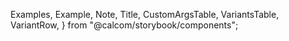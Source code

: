 
  Examples,
  Example,
  Note,
  Title,
  CustomArgsTable,
  VariantsTable,
  VariantRow,
} from "@calcom/storybook/components";


<Meta title="UI/Button Group" component={ButtonGroup} />

<Title title="Button Group" suffix="Brief" subtitle="Version 2.0 — Last Update: 22 Aug 2022" />

## Definition

Button group enables multiple buttons to be combined into a single unit. It offers users access to frequently performed, related actions.

## Structure

<CustomArgsTable of={ButtonGroup} />

<Examples
  title="Breadcrumb style"
  footNote={
    <ul>
      <li>
        Seperated: In general, seperated button group style can be included in container such as card, modal,
        and page.
      </li>
      <li>Combined: Combined button group can be used standalone e.g. mini toggles for calendars</li>
    </ul>
  }>
  <Example title="Default">
    <ButtonGroup>
      <Button StartIcon={(props) => <Icon {...props} name="trash" />} variant="icon" color="secondary" />
      <Button StartIcon={(props) => <Icon {...props} name="navigation" />} variant="icon" color="secondary" />
      <Button StartIcon={(props) => <Icon {...props} name="clipboard" />} variant="icon" color="secondary" />
    </ButtonGroup>
  </Example>
  <Example title="Combined">
    <ButtonGroup combined>
      <Button StartIcon={(props) => <Icon {...props} name="trash" />} variant="icon" color="secondary" />
      <Button StartIcon={(props) => <Icon {...props} name="navigation" />} variant="icon" color="secondary" />
      <Button StartIcon={(props) => <Icon {...props} name="clipboard" />} variant="icon" color="secondary" />
    </ButtonGroup>
  </Example>
</Examples>

<Canvas>
  <Story name="All Variants">
    <VariantsTable titles={["Default", "Secondary", "Minimal"]} columnMinWidth={150}>
      <VariantRow variant="Default">
        <ButtonGroup>
          <Button StartIcon={(props) => <Icon {...props} name="trash" />} variant="icon" />
          <Button StartIcon={(props) => <Icon {...props} name="navigation" />} variant="icon" />
          <Button StartIcon={(props) => <Icon {...props} name="clipboard" />} variant="icon" />
        </ButtonGroup>
        <ButtonGroup>
          <Button StartIcon={(props) => <Icon {...props} name="trash" />} variant="icon" color="secondary" />
          <Button
            StartIcon={(props) => <Icon {...props} name="navigation" />}
            variant="icon"
            color="secondary"
          />
          <Button
            StartIcon={(props) => <Icon {...props} name="clipboard" />}
            variant="icon"
            color="secondary"
          />
        </ButtonGroup>
        <ButtonGroup>
          <Button StartIcon={(props) => <Icon {...props} name="trash" />} variant="icon" color="minimal" />
          <Button
            StartIcon={(props) => <Icon {...props} name="navigation" />}
            variant="icon"
            color="minimal"
          />
          <Button
            StartIcon={(props) => <Icon {...props} name="clipboard" />}
            variant="icon"
            color="minimal"
          />
        </ButtonGroup>
      </VariantRow>
      <VariantRow variant="Combined">
        <ButtonGroup combined>
          <Button StartIcon={(props) => <Icon {...props} name="trash" />} variant="icon" />
          <Button StartIcon={(props) => <Icon {...props} name="navigation" />} variant="icon" />
          <Button StartIcon={(props) => <Icon {...props} name="clipboard" />} variant="icon" />
        </ButtonGroup>
        <ButtonGroup combined>
          <Button StartIcon={(props) => <Icon {...props} name="trash" />} variant="icon" color="secondary" />
          <Button
            StartIcon={(props) => <Icon {...props} name="navigation" />}
            variant="icon"
            color="secondary"
          />
          <Button
            StartIcon={(props) => <Icon {...props} name="clipboard" />}
            variant="icon"
            color="secondary"
          />
        </ButtonGroup>
      </VariantRow>
    </VariantsTable>
  </Story>
</Canvas>

<Canvas>
  <Story
    name="ButtonGroup Playground"
    args={{
      color: "secondary",
      combined: false,
    }}
    argTypes={{
      color: {
        control: {
          type: "select",
          options: ["primary", "secondary", "minimal"],
        },
      },
      combined: {
        control: {
          type: "boolean",
        },
      },
    }}>
    {({ color, combined }) => (
      <VariantsTable titles={[`${color}`]} columnMinWidth={150}>
        <VariantRow variant="">
          <ButtonGroup combined={combined}>
            <Button StartIcon={(props) => <Icon {...props} name="trash" />} variant="icon" color={color} />
            <Button
              StartIcon={(props) => <Icon {...props} name="navigation" />}
              variant="icon"
              color={color}
            />
            <Button
              StartIcon={(props) => <Icon {...props} name="clipboard" />}
              variant="icon"
              color={color}
            />
          </ButtonGroup>
        </VariantRow>
      </VariantsTable>
    )}
  </Story>
</Canvas>
